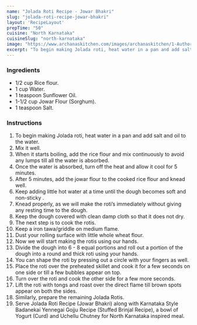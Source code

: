 ---
name: "Jolada Roti Recipe - Jowar Bhakri"
slug: "jolada-roti-recipe-jowar-bhakri"
layout: 'RecipeLayout'
prepTime: "50"
cuisine: "North Karnataka"
cuisineSlug: "north-karnataka"
image: "https://www.archanaskitchen.com/images/archanaskitchen/1-Author/Jyothi_Rajesh/Jolada_Rotti__Jowar_Bhakri.jpg"
excerpt: "To begin making Jolada roti, heat water in a pan and add salt and oil to the water"
---

### Ingredients

- 1/2 cup Rice flour.
- 1 cup Water.
- 1 teaspoon Sunflower Oil.
- 1-1/2 cup Jowar Flour (Sorghum).
- 1 teaspoon Salt.

### Instructions

1. To begin making Jolada roti, heat water in a pan and add salt and oil to the water.
1. Mix it well.
1. When it starts boiling, add the rice flour and mix continuously to avoid any lumps till all the water is absorbed.
1. Once the water is absorbed, turn off the heat and allow it cool for 5 minutes.
1. After 5 minutes, add the jowar flour to the cooked rice flour and knead well.
1. Keep adding little hot water at a time until the dough becomes soft and non-sticky .
1. Knead properly, as we will make the roti’s immediately without giving any resting time to the dough.
1. Keep the dough covered with clean damp cloth so that it does not dry.
1. The next step is to cook the rotis.
1. Keep a iron tawa/griddle on medium flame.
1. Dust your rolling surface with little whole wheat flour.
1. Now we will start making the rotis using our hands.
1. Divide the dough into 6 - 8 equal portions and roll out a portion of the dough into a round and thick roti using your hands.
1. You can shape the roti by pressing out a circle with your fingers as well.
1. Place the roti over the preheated skillet and cook it for a few seconds on one side or till a few bubbles appear on top.
1. Turn over the roti and cook the other side for a few more seconds.
1. Lift the roti with tongs and roast over the direct flame till brown spots appear on both the sides.
1. Similarly, prepare the remaining Jolada Rotis.
1. Serve Jolada Roti Recipe (Jowar Bhakri) along with Karnataka Style Badanekai Yennegai Gojju Recipe (Stuffed Brinjal Recipe), a bowl of Yogurt (Curd) and Uchellu Chutney for North Karnataka inspired meal.
